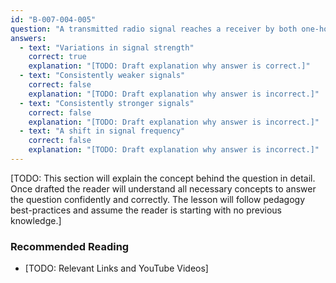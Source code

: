 ```yaml
---
id: "B-007-004-005"
question: "A transmitted radio signal reaches a receiver by both one-hop and two-hop skip paths. What can small changes in the ionosphere cause?"
answers:
  - text: "Variations in signal strength"
    correct: true
    explanation: "[TODO: Draft explanation why answer is correct.]"
  - text: "Consistently weaker signals"
    correct: false
    explanation: "[TODO: Draft explanation why answer is incorrect.]"
  - text: "Consistently stronger signals"
    correct: false
    explanation: "[TODO: Draft explanation why answer is incorrect.]"
  - text: "A shift in signal frequency"
    correct: false
    explanation: "[TODO: Draft explanation why answer is incorrect.]"
---
```


[TODO: This section will explain the concept behind the question in detail. Once drafted the reader will understand all necessary concepts to answer the question confidently and correctly. The lesson will follow pedagogy best-practices and assume the reader is starting with no previous knowledge.]

### Recommended Reading

- [TODO: Relevant Links and YouTube Videos]
